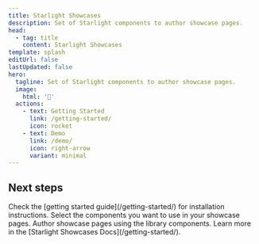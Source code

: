 ```yaml
---
title: Starlight Showcases
description: Set of Starlight components to author showcase pages.
head:
  - tag: title
    content: Starlight Showcases
template: splash
editUrl: false
lastUpdated: false
hero:
  tagline: Set of Starlight components to author showcase pages.
  image:
    html: '📸'
  actions:
    - text: Getting Started
      link: /getting-started/
      icon: rocket
    - text: Demo
      link: /demo/
      icon: right-arrow
      variant: minimal
---
```



## Next steps

<CardGrid stagger>
  <Card title="Install the library" icon="puzzle">
    Check the [getting started guide](/getting-started/) for installation
    instructions.
  </Card>
  <Card title="Pick components" icon="rocket">
    Select the components you want to use in your showcase pages.
  </Card>
  <Card title="Create showcase pages" icon="seti:image">
    Author showcase pages using the library components.
  </Card>
  <Card title="Read the docs" icon="open-book">
    Learn more in the [Starlight Showcases Docs](/getting-started/).
  </Card>
</CardGrid>
